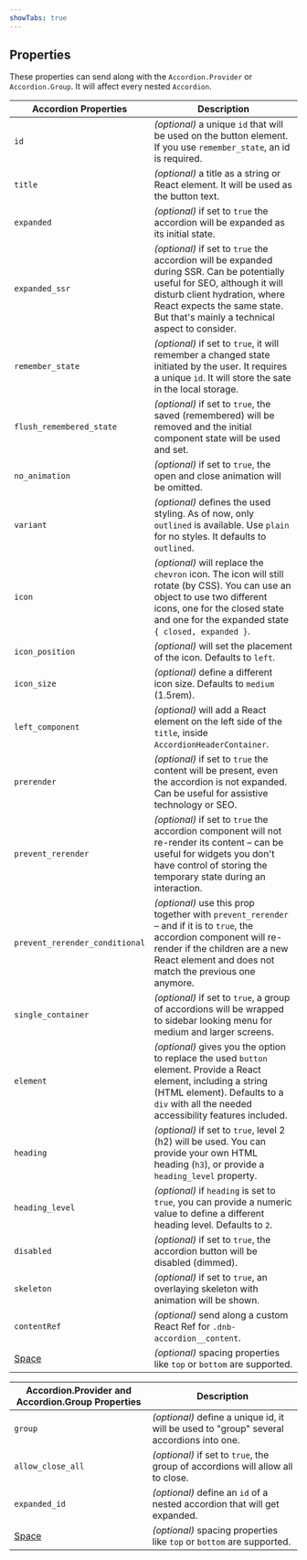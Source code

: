 ```yaml
---
showTabs: true
---
```


## Properties

These properties can send along with the `Accordion.Provider` or `Accordion.Group`. It will affect every nested `Accordion`.

| Accordion Properties                    | Description                                                                                                                                                                                                                                  |
| --------------------------------------- | -------------------------------------------------------------------------------------------------------------------------------------------------------------------------------------------------------------------------------------------- |
| `id`                                    | _(optional)_ a unique `id` that will be used on the button element. If you use `remember_state`, an id is required.                                                                                                                          |
| `title`                                 | _(optional)_ a title as a string or React element. It will be used as the button text.                                                                                                                                                       |
| `expanded`                              | _(optional)_ if set to `true` the accordion will be expanded as its initial state.                                                                                                                                                           |
| `expanded_ssr`                          | _(optional)_ if set to `true` the accordion will be expanded during SSR. Can be potentially useful for SEO, although it will disturb client hydration, where React expects the same state. But that's mainly a technical aspect to consider. |
| `remember_state`                        | _(optional)_ if set to `true`, it will remember a changed state initiated by the user. It requires a unique `id`. It will store the sate in the local storage.                                                                               |
| `flush_remembered_state`                | _(optional)_ if set to `true`, the saved (remembered) will be removed and the initial component state will be used and set.                                                                                                                  |
| `no_animation`                          | _(optional)_ if set to `true`, the open and close animation will be omitted.                                                                                                                                                                 |
| `variant`                               | _(optional)_ defines the used styling. As of now, only `outlined` is available. Use `plain` for no styles. It defaults to `outlined`.                                                                                                        |
| `icon`                                  | _(optional)_ will replace the `chevron` icon. The icon will still rotate (by CSS). You can use an object to use two different icons, one for the closed state and one for the expanded state `{ closed, expanded }`.                         |
| `icon_position`                         | _(optional)_ will set the placement of the icon. Defaults to `left`.                                                                                                                                                                         |
| `icon_size`                             | _(optional)_ define a different icon size. Defaults to `medium` (1.5rem).                                                                                                                                                                    |
| `left_component`                        | _(optional)_ will add a React element on the left side of the `title`, inside `AccordionHeaderContainer`.                                                                                                                                    |
| `prerender`                             | _(optional)_ if set to `true` the content will be present, even the accordion is not expanded. Can be useful for assistive technology or SEO.                                                                                                |
| `prevent_rerender`                      | _(optional)_ if set to `true` the accordion component will not re-render its content – can be useful for widgets you don't have control of storing the temporary state during an interaction.                                                |
| `prevent_rerender_conditional`          | _(optional)_ use this prop together with `prevent_rerender` – and if it is to `true`, the accordion component will re-render if the children are a new React element and does not match the previous one anymore.                            |
| `single_container`                      | _(optional)_ if set to `true`, a group of accordions will be wrapped to sidebar looking menu for medium and larger screens.                                                                                                                  |
| `element`                               | _(optional)_ gives you the option to replace the used `button` element. Provide a React element, including a string (HTML element). Defaults to a `div` with all the needed accessibility features included.                                 |
| `heading`                               | _(optional)_ if set to `true`, level 2 (h2) will be used. You can provide your own HTML heading (`h3`), or provide a `heading_level` property.                                                                                               |
| `heading_level`                         | _(optional)_ if `heading` is set to `true`, you can provide a numeric value to define a different heading level. Defaults to `2`.                                                                                                            |
| `disabled`                              | _(optional)_ if set to `true`, the accordion button will be disabled (dimmed).                                                                                                                                                               |
| `skeleton`                              | _(optional)_ if set to `true`, an overlaying skeleton with animation will be shown.                                                                                                                                                          |
| `contentRef`                            | _(optional)_ send along a custom React Ref for `.dnb-accordion__content`.                                                                                                                                                                    |
| [Space](/uilib/layout/space/properties) | _(optional)_ spacing properties like `top` or `bottom` are supported.                                                                                                                                                                        |

| Accordion.Provider and Accordion.Group Properties | Description                                                                              |
| ------------------------------------------------- | ---------------------------------------------------------------------------------------- |
| `group`                                           | _(optional)_ define a unique id, it will be used to "group" several accordions into one. |
| `allow_close_all`                                 | _(optional)_ if set to `true`, the group of accordions will allow all to close.          |
| `expanded_id`                                     | _(optional)_ define an `id` of a nested accordion that will get expanded.                |
| [Space](/uilib/layout/space/properties)           | _(optional)_ spacing properties like `top` or `bottom` are supported.                    |
